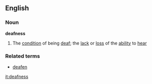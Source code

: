 ==English==
===Noun===
'''deafness'''
# The [[condition]] of being [[deaf]]; the [[lack]] or [[loss]] of the [[ability]] to [[hear]]

===Related terms===
* [[deafen]]

[[it:deafness]]